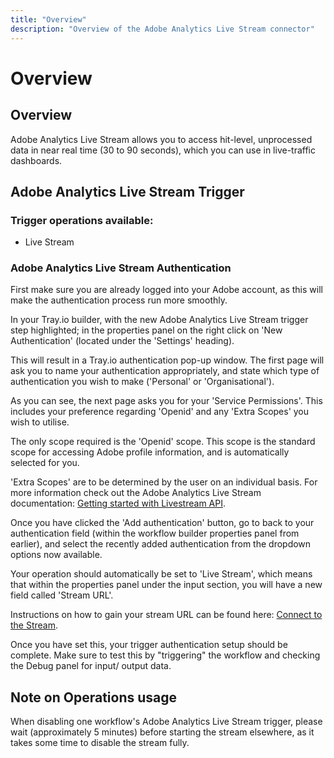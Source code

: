 ```yaml
---
title: "Overview"
description: "Overview of the Adobe Analytics Live Stream connector"
---
```


# Overview

## Overview

Adobe Analytics Live Stream allows you to access hit-level, unprocessed data in near real time (30 to 90 seconds), which you can use in live-traffic dashboards.

## Adobe Analytics Live Stream Trigger

### Trigger operations available:

- Live Stream

### Adobe Analytics Live Stream Authentication

First make sure you are already logged into your Adobe account, as this will make the authentication process run more smoothly.

In your Tray.io builder, with the new Adobe Analytics Live Stream trigger step highlighted; in the properties panel on the right click on 'New Authentication' (located under the 'Settings' heading).

This will result in a Tray.io authentication pop-up window. The first page will ask you to name your authentication appropriately, and state which type of authentication you wish to make ('Personal' or 'Organisational').

As you can see, the next page asks you for your 'Service Permissions'. This includes your preference regarding 'Openid' and any 'Extra Scopes' you wish to utilise.

The only scope required is the 'Openid' scope. This scope is the standard scope for accessing Adobe profile information, and is automatically selected for you.

'Extra Scopes' are to be determined by the user on an individual basis. For more information check out the Adobe Analytics Live Stream documentation: [Getting started with Livestream API](https://helpx.adobe.com/uk/analytics/kb/getting-started-with-livestream-api.html).

Once you have clicked the 'Add authentication' button, go to back to your authentication field (within the workflow builder properties panel from earlier), and select the recently added authentication from the dropdown options now available.

Your operation should automatically be set to 'Live Stream', which means that within the properties panel under the input section, you will have a new field called 'Stream URL'.

Instructions on how to gain your stream URL can be found here: [Connect to the Stream](https://github.com/AdobeDocs/analytics-1.4-apis/blob/master/docs/live-stream-api/getting_started.md#contact-customer-care-to-provision-the-stream).

Once you have set this, your trigger authentication setup should be complete. Make sure to test this by "triggering" the workflow and checking the Debug panel for input/ output data.

## Note on Operations usage

When disabling one workflow's Adobe Analytics Live Stream trigger, please wait (approximately 5 minutes) before starting the stream elsewhere, as it takes some time to disable the stream fully.
